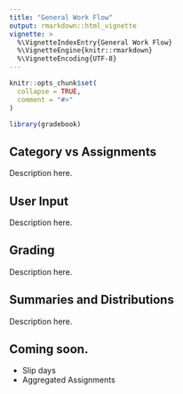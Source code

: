 ```yaml
---
title: "General Work Flow"
output: rmarkdown::html_vignette
vignette: >
  %\VignetteIndexEntry{General Work Flow}
  %\VignetteEngine{knitr::rmarkdown}
  %\VignetteEncoding{UTF-8}
---
```


```r
knitr::opts_chunk$set(
  collapse = TRUE,
  comment = "#>"
)
```

```r
library(gradebook)
```

## Category vs Assignments

Description here.

## User Input

Description here.

## Grading

Description here.

## Summaries and Distributions

Description here.

## Coming soon.

 * Slip days
 * Aggregated Assignments

